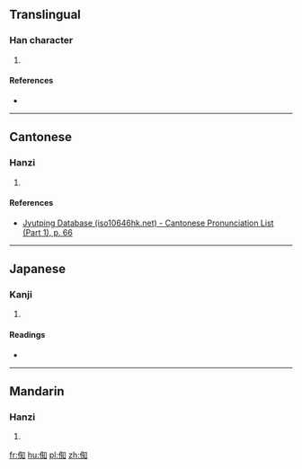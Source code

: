 ==Translingual==

===Han character===
{{Han char|rn=9|rad=人|as=08|sn=10|four=|canj=OOKR|ids=⿰亻知}}

# {{defn|Han|sort=人08}}

====References====
* {{Han ref|kx=0107.010|dkj=00743|dj=0227.110|hdz=10179.040|uh=5001|ud=20481}}

----

==Cantonese==

===Hanzi===
{{yue-hanzi|jyut=[[zi1]]|y=ji1}}

# {{defn|lang=yue|sort=人08}}

====References====
*[http://www.iso10646hk.net/jp/document/download.jsp Jyutping Database (iso10646hk.net) - Cantonese Pronunciation List (Part 1), p. 66]

----

==Japanese==

===Kanji===
{{ja-kanji|grade=|rs=人08}}

# {{defn|lang=ja|sort=人08}}

====Readings====
* {{ja-readings|on=[[ち]] (chi), [[じ]] (ji)|kun=[[ゆく]] (yuku)}}

----

==Mandarin==

===Hanzi===
{{cmn-hanzi|pin=[[zhī]] ([[zhi1]])|wg=chih<sup>1</sup>}}

# {{defn|lang=cmn|sort=人08}}

[[fr:倁]]
[[hu:倁]]
[[pl:倁]]
[[zh:倁]]